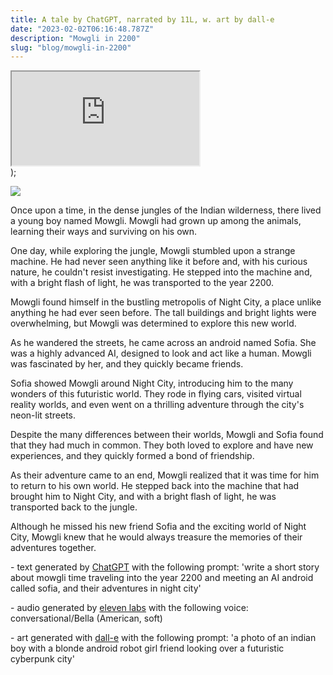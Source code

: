 ```yaml
---
title: A tale by ChatGPT, narrated by 11L, w. art by dall-e
date: "2023-02-02T06:16:48.787Z"
description: "Mowgli in 2200"
slug: "blog/mowgli-in-2200"
---
```


  <div className="flex justify-center my-6">
    <iframe
      allow="autoplay"
      src="https://w.soundcloud.com/player/?url=https%3A//api.soundcloud.com/tracks/1438693000&color=%23ff5500&auto_play=false&hide_related=false&show_comments=true&show_user=true&show_reposts=false&show_teaser=true&visual=true"
    ></iframe>
  </div>
);

<SoundCloud />

![](./mowgli.png)

Once upon a time, in the dense jungles of the Indian wilderness, there lived a young boy named Mowgli. Mowgli had grown up among the animals, learning their ways and surviving on his own.

One day, while exploring the jungle, Mowgli stumbled upon a strange machine. He had never seen anything like it before and, with his curious nature, he couldn't resist investigating. He stepped into the machine and, with a bright flash of light, he was transported to the year 2200.

Mowgli found himself in the bustling metropolis of Night City, a place unlike anything he had ever seen before. The tall buildings and bright lights were overwhelming, but Mowgli was determined to explore this new world.

As he wandered the streets, he came across an android named Sofia. She was a highly advanced AI, designed to look and act like a human. Mowgli was fascinated by her, and they quickly became friends.

Sofia showed Mowgli around Night City, introducing him to the many wonders of this futuristic world. They rode in flying cars, visited virtual reality worlds, and even went on a thrilling adventure through the city's neon-lit streets.

Despite the many differences between their worlds, Mowgli and Sofia found that they had much in common. They both loved to explore and have new experiences, and they quickly formed a bond of friendship.

As their adventure came to an end, Mowgli realized that it was time for him to return to his own world. He stepped back into the machine that had brought him to Night City, and with a bright flash of light, he was transported back to the jungle.

Although he missed his new friend Sofia and the exciting world of Night City, Mowgli knew that he would always treasure the memories of their adventures together.

&#45; text generated by [ChatGPT](https://chat.openai.com/) with the following prompt: 'write a short story about mowgli time traveling into the year 2200 and meeting an AI android called sofia, and their adventures in night city'

&#45; audio generated by [eleven labs](http://www.elevenlabs.io/) with the following voice: conversational/Bella (American, soft)

&#45; art generated with [dall-e](https://openai.com/dall-e-2/) with the following prompt: 'a photo of an indian boy with a blonde android robot girl friend looking over a futuristic cyberpunk city'
